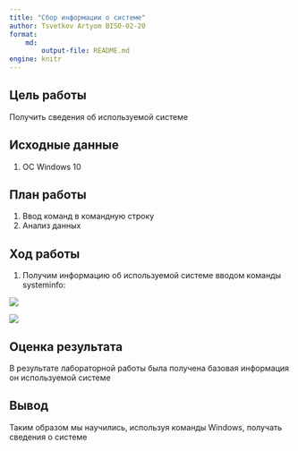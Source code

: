 ```yaml
---
title: "Сбор информации о системе"
author: Tsvetkov Artyom BISO-02-20
format:
    md:
        output-file: README.md
engine: knitr
---
```


## Цель работы
Получить сведения об используемой системе

## Исходные данные 
1. OC Windows 10

## План работы
1. Ввод команд в командную строку
2. Анализ данных

## Ход работы
1. Получим информацию об используемой системе вводом команды systeminfo:

![](./1.jpg)

![](./2.jpg)

## Оценка результата
В результате лабораторной работы была получена базовая информация он используемой системе

## Вывод
Таким образом мы научились, используя команды Windows, получать сведения о системе
